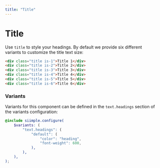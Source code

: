 ```yaml
---
title: "Title"
---
```


# Title

Use `title` to style your headings. By default we provide six different variants to customize the title text size:

```html live=true
<div class="title is-1">Title 1</div>
<div class="title is-2">Title 2</div>
<div class="title is-3">Title 3</div>
<div class="title is-4">Title 4</div>
<div class="title is-5">Title 5</div>
<div class="title is-6">Title 6</div>
```

### Variants

Variants for this component can be defined in the `text.headings` section of the variants configuration:

```scss
@include siimple.configure(
    $variants: (
        "text.headings": (
            "default": (
                "color": "heading",
                "font-weight": 600,
            ),
        ),
    ),
);
```

